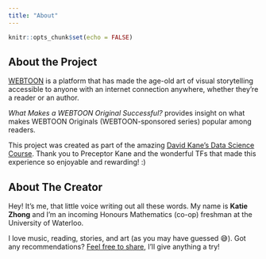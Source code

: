 ```yaml
---
title: "About"
---
```


```r
knitr::opts_chunk$set(echo = FALSE)
```


## About the Project
[WEBTOON](https://www.webtoons.com/en/) is a platform that has made the age-old art of visual storytelling accessible to anyone with an internet connection anywhere, whether they're a reader or an author.

*What Makes a WEBTOON Original Successful?* provides insight on what makes WEBTOON Originals (WEBTOON-sponsored series) popular among readers.

This project was created as part of the amazing [David Kane's Data Science Course](https://bootcamp.davidkane.info/). Thank you to Preceptor Kane and the wonderful TFs that made this experience so enjoyable and rewarding! :)


## About The Creator
Hey! It's me, that little voice writing out all these words. My name is **Katie Zhong** and I'm an incoming Honours Mathematics (co-op) freshman at the University of Waterloo.

I love music, reading, stories, and art (as you may have guessed 😅). Got any recommendations? [Feel free to share](https://www.linkedin.com/in/katie-zhong-163684163/), I'll give anything a try!